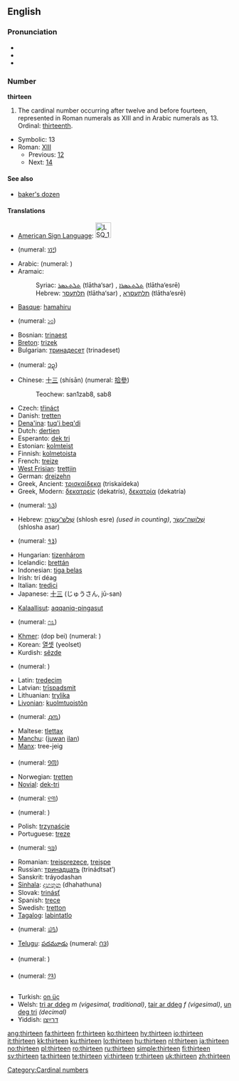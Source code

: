 {{wikipedia}}
==English==

===Pronunciation===
* {{IPA|/θɜː(r)ˈtiːn/}}
* {{audio|en-us-thirteen.ogg|Audio (US)}}
* {{rhymes|iːn}}

===Number===
'''thirteen'''

# The cardinal number occurring after twelve and before fourteen, represented in Roman numerals as XIII and in Arabic numerals as 13. Ordinal: [[thirteenth]].

*Symbolic: 13
*Roman: [[XIII]]
**Previous: [[twelve|12]]
**Next: [[fourteen|14]]

====See also====
*[[baker's dozen]]

====Translations====
{{top}}
*[[American Sign Language]]: [[Image:LSQ 13.jpg|35px]]
*{{trreq|Amharic}} (numeral: [[፲፫]])
*Arabic: {{Arab|[[ثلاثة عشر]]}} {{IPAchar|(θalāθat ʕášar)}} (numeral: {{Arab|[[١٣]]}})
*Aramaic:
*:Syriac: [[ܬܠܬܥܣܪ]] (tlātha‘sar) {{m}}, [[ܬܠܬܥܣܪܐ]] (tlātha‘esrē) {{f}}
*:Hebrew: [[תלתעסר]] (tlātha‘sar) {{m}}, [[תלתעסרא]] (tlātha‘esrē) {{f}}
*[[Basque]]: [[hamahiru]]
*{{trreq|Bengali}} (numeral: [[১৩]])
*Bosnian: [[trinaest]]
*[[Breton]]: [[trizek]]
*Bulgarian: [[тринадесет]] (trinadeset)
*{{trreq|Burmese}} (numeral: [[၁၃]])
*Chinese: [[十三]] (shísān) (numeral: [[拾參]])
*:Teochew: san1zab8, sab8
*Czech: [[třináct]]
*Danish: [[tretten]]
*[[Dena'ina]]: [[tuq'i beq'di]]
*Dutch: [[dertien]] {{f}}
*Esperanto: [[dek tri]]
*Estonian: [[kolmteist]]
*Finnish: [[kolmetoista]]
*French: [[treize]] {{m}}
*[[West Frisian]]: [[trettjin]]
*German: [[dreizehn]] {{f}}
*Greek, Ancient: [[τρισκαίδεκα]] (triskaídeka)
*Greek, Modern: [[δεκατρείς]] (dekatrís), [[δεκατρία]] (dekatría)
*{{trreq|Gujarati}} (numeral: [[૧૩]])
*Hebrew: [[שלוש עשרה|שְׁלֹשׁ־עֶשְׂרֵה]] (shlosh esre) {{f}} ''(used in counting)'', [[שלושה עשר|שְׁלוֹשָה־עָשָׂר]] (shlosha asar) {{m}}
*{{trreq|Hindi}} (numeral: [[१३]])
*Hungarian: [[tizenhárom]]
*Icelandic: [[þrettán]]
*Indonesian: [[tiga belas]]
*Irish: trí déag
*Italian: [[tredici]] {{m}}
*Japanese: [[十三]] (じゅうさん, jū-san)
{{mid}}
*[[Kalaallisut]]: [[aqqaniq-pingasut]]
*{{trreq|Kannada}} (numeral: [[೧೩]])
*[[Khmer]]: {{KMchar|[[ដប់បី]]}} (dop bei) (numeral: {{Khmr|[[១៣]]}})
*Korean: [[열셋]] (yeolset)
*Kurdish: [[sêzde]]
*{{trreq|Lao}} (numeral: {{Laoo|[[໑໓]]}})
*Latin: [[tredecim]]
*Latvian: [[trīspadsmit]]
*Lithuanian: [[trylika]]
*[[Livonian]]: [[kuolmtuoistõn]]
*{{trreq|Malayalam}} (numeral: [[൧൩]])
*Maltese: [[tlettax]]
*[[Manchu]]: ([[juwan]] [[ilan]])
*[[Manx]]: tree-jeig
*{{trreq|Mongolian}} (numeral: [[᠑᠓]])
*Norwegian: [[tretten]]
*[[Novial]]: [[dek-tri]]
*{{trreq|Oriya}} (numeral: [[୧୩]])
*{{trreq|Persian}} (numeral: {{fa-Arab|[[۱۳]]}})
*Polish: [[trzynaście]]
*Portuguese: [[treze]]
*{{trreq|Punjabi}} (numeral: [[੧੩]])
*Romanian: [[treisprezece]], [[treişpe]] {{italbrac|informal}}
*Russian: [[тринадцать]] (trinádtsat’)
*Sanskrit: tráyodashan
*[[Sinhala]]: [[දහතුන]] (dhahathuna)
*Slovak: [[trinásť]]
*Spanish: [[trece]]
*Swedish: [[tretton]]
*[[Tagalog]]: [[labintatlo]]
*{{trreq|Tamil}} (numeral: [[௰௩]])
*[[Telugu]]: [[పదమూడు]] (numeral: [[౧౩]])
*{{trreq|Thai}} (numeral: {{Thai|[[๑๓]]}})
*{{trreq|Tibetan}} (numeral: [[༡༣]])
*Turkish: [[on üç]]
*Welsh: [[tri ar ddeg]] ''m (vigesimal, traditional)'', [[tair ar ddeg]] ''f (vigesimal)'', [[un deg tri]] ''(decimal)''
*Yiddish: [[דרײַצן]]
{{bottom}}

[[Category:Cardinal numbers]]

[[ang:thirteen]]
[[fa:thirteen]]
[[fr:thirteen]]
[[ko:thirteen]]
[[hy:thirteen]]
[[io:thirteen]]
[[it:thirteen]]
[[kk:thirteen]]
[[ku:thirteen]]
[[lo:thirteen]]
[[hu:thirteen]]
[[nl:thirteen]]
[[ja:thirteen]]
[[no:thirteen]]
[[pl:thirteen]]
[[ro:thirteen]]
[[ru:thirteen]]
[[simple:thirteen]]
[[fi:thirteen]]
[[sv:thirteen]]
[[ta:thirteen]]
[[te:thirteen]]
[[vi:thirteen]]
[[tr:thirteen]]
[[uk:thirteen]]
[[zh:thirteen]]